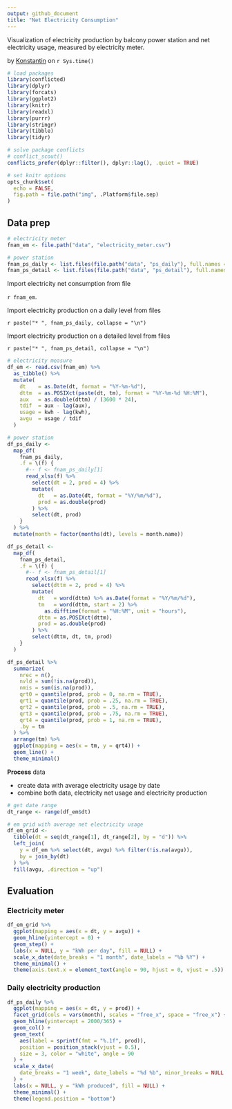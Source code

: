 ```yaml
---
output: github_document
title: "Net Electricity Consumption"
---
```


Visualization of electricity production by balcony power station and net electricity usage, measured by electricity meter.

<div>
by <a href="mailto:firstname.lastname@outlook.com">Konstantin</a> on `r Sys.time()`
</div>

```r
# load packages
library(conflicted)
library(dplyr)
library(forcats)
library(ggplot2)
library(knitr)
library(readxl)
library(purrr)
library(stringr)
library(tibble)
library(tidyr)

# solve package conflicts
# conflict_scout()
conflicts_prefer(dplyr::filter(), dplyr::lag(), .quiet = TRUE)

# set knitr options
opts_chunk$set(
  echo = FALSE,
  fig.path = file.path("img", .Platform$file.sep)
)
```

## Data prep

```r
# electricity meter
fnam_em <- file.path("data", "electricity_meter.csv")

# power station
fnam_ps_daily <- list.files(file.path("data", "ps_daily"), full.names = TRUE)
fnam_ps_detail <- list.files(file.path("data", "ps_detail"), full.names = TRUE)
```

Import electricity net consumption from file

`r fnam_em`.

Import electricity production on a daily level from files

`r paste("* ", fnam_ps_daily, collapse = "\n")`

Import electricity production on a detailed level from files

`r paste("* ", fnam_ps_detail, collapse = "\n")`

```r
# electricity measure
df_em <- read.csv(fnam_em) %>% 
  as_tibble() %>% 
  mutate(
    dt    = as.Date(dt, format = "%Y-%m-%d"),
    dttm  = as.POSIXct(paste(dt, tm), format = "%Y-%m-%d %H:%M"),
    aux   = as.double(dttm) / (3600 * 24),
    tdif  = aux - lag(aux),
    usage = kwh - lag(kwh),
    avgu  = usage / tdif
  )

# power station
df_ps_daily <- 
  map_df(
    fnam_ps_daily,
    .f = \(f) {
      #-- f <- fnam_ps_daily[1]
      read_xlsx(f) %>% 
        select(dt = 2, prod = 4) %>% 
        mutate(
          dt   = as.Date(dt, format = "%Y/%m/%d"),
          prod = as.double(prod)
        ) %>% 
        select(dt, prod)
    }
  ) %>% 
  mutate(month = factor(months(dt), levels = month.name))

df_ps_detail <- 
  map_df(
    fnam_ps_detail,
    .f = \(f) {
      #-- f <- fnam_ps_detail[1]
      read_xlsx(f) %>% 
        select(dttm = 2, prod = 4) %>% 
        mutate(
          dt   = word(dttm) %>% as.Date(format = "%Y/%m/%d"),
          tm   = word(dttm, start = 2) %>% 
            as.difftime(format = "%H:%M", unit = "hours"),
          dttm = as.POSIXct(dttm),
          prod = as.double(prod)
        ) %>% 
        select(dttm, dt, tm, prod)
    }
  )
```

```r
df_ps_detail %>% 
  summarize(
    nrec = n(),
    nvld = sum(!is.na(prod)),
    nmis = sum(is.na(prod)),
    qrt0 = quantile(prod, prob = 0, na.rm = TRUE),
    qrt1 = quantile(prod, prob = .25, na.rm = TRUE),
    qrt2 = quantile(prod, prob = .5, na.rm = TRUE),
    qrt3 = quantile(prod, prob = .75, na.rm = TRUE),
    qrt4 = quantile(prod, prob = 1, na.rm = TRUE),
    .by = tm
  ) %>% 
  arrange(tm) %>% 
  ggplot(mapping = aes(x = tm, y = qrt4)) + 
  geom_line() + 
  theme_minimal()
```


**Process** data

*  create data with average electricity usage by date
*  combine both data, electricity net usage and electricity production

```r
# get date range
dt_range <- range(df_em$dt)

# em grid with average net electricity usage
df_em_grid <- 
  tibble(dt = seq(dt_range[1], dt_range[2], by = "d")) %>% 
  left_join(
    y = df_em %>% select(dt, avgu) %>% filter(!is.na(avgu)),
    by = join_by(dt)
  ) %>% 
  fill(avgu, .direction = "up")
```

## Evaluation

### Electricity meter

```r
df_em_grid %>% 
  ggplot(mapping = aes(x = dt, y = avgu)) +
  geom_hline(yintercept = 0) + 
  geom_step() + 
  labs(x = NULL, y = "kWh per day", fill = NULL) + 
  scale_x_date(date_breaks = "1 month", date_labels = "%b %Y") + 
  theme_minimal() + 
  theme(axis.text.x = element_text(angle = 90, hjust = 0, vjust = .5))
```


### Daily electricity production

```r
df_ps_daily %>% 
  ggplot(mapping = aes(x = dt, y = prod)) +
  facet_grid(cols = vars(month), scales = "free_x", space = "free_x") + 
  geom_hline(yintercept = 2000/365) + 
  geom_col() + 
  geom_text(
    aes(label = sprintf(fmt = "%.1f", prod)),
    position = position_stack(vjust = 0.5),
    size = 3, color = "white", angle = 90
  ) +
  scale_x_date(
    date_breaks = "1 week", date_labels = "%d %b", minor_breaks = NULL
  ) +
  labs(x = NULL, y = "kWh produced", fill = NULL) + 
  theme_minimal() + 
  theme(legend.position = "bottom")
```

